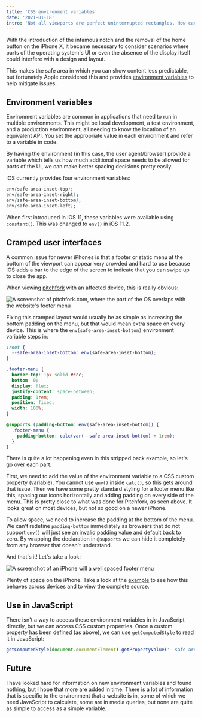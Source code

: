 ```yaml
---
title: 'CSS environment variables'
date: '2021-01-18'
intro: 'Not all viewports are perfect uninterrupted rectangles. How can the user agent help us tailor the experience to account for this?'
---
```


With the introduction of the infamous notch and the removal of the home button on the iPhone X, it became necessary to consider scenarios where parts of the operating system's UI or even the absence of the display itself could interfere with a design and layout.

This makes the safe area in which you can show content less predictable, but fortunately Apple considered this and provides [environment variables](https://drafts.csswg.org/css-env-1/#env-in-shorthands) to help mitigate issues.

## Environment variables

Environment variables are common in applications that need to run in multiple environments. This might be local development, a test environment, and a production environment, all needing to know the location of an equivalent API. You set the appropriate value in each environment and refer to a variable in code.

By having the environment (in this case, the user agent/browser) provide a variable which tells us how much additional space needs to be allowed for parts of the UI, we can make better spacing decisions pretty easily.

iOS currently provides four environment variables:

```css
env(safe-area-inset-top);
env(safe-area-inset-right);
env(safe-area-inset-bottom);
env(safe-area-inset-left);
```

When first introduced in iOS 11, these variables were available using `constant()`. This was changed to `env()` in iOS 11.2.

## Cramped user interfaces

A common issue for newer iPhones is that a footer or static menu at the bottom of the viewport can appear very crowded and hard to use because iOS adds a bar to the edge of the screen to indicate that you can swipe up to close the app.

When viewing [pitchfork](https://pitchfork.com/) with an affected device, this is really obvious:

<picture>
  <source srcSet="/img/pitchfork@2x.webp 2x" type="image/webp" />
  <source srcSet="/img/pitchfork.webp" type="image/webp" />
  <img
    src="/img/pitchfork.png"
    srcSet="/img/pitchfork@2x.png"
    loading="lazy"
    alt="A screenshot of pitchfork.com, where the part of the OS overlaps with the website's footer menu"
  />
</picture>

Fixing this cramped layout would usually be as simple as increasing the bottom padding on the menu, but that would mean extra space on every device. This is where the `env(safe-area-inset-bottom)` environment variable steps in:

```css
:root {
  --safe-area-inset-bottom: env(safe-area-inset-bottom);
}

.footer-menu {
  border-top: 1px solid #ccc;
  bottom: 0;
  display: flex;
  justify-content: space-between;
  padding: 1rem;
  position: fixed;
  width: 100%;
}

@supports (padding-bottom: env(safe-area-inset-bottom)) {
  .footer-menu {
    padding-bottom: calc(var(--safe-area-inset-bottom) + 1rem);
  }
}
```

There is quite a lot happening even in this stripped back example, so let's go over each part.

First, we need to add the value of the environment variable to a CSS custom property (variable). You cannot use `env()` inside `calc()`, so this gets around that issue. Then we have some pretty standard styling for a footer menu like this, spacing our icons horizontally and adding padding on every side of the menu. This is pretty close to what was done for Pitchfork, as seen above. It looks great on most devices, but not so good on a newer iPhone.

To allow space, we need to increase the padding at the bottom of the menu. We can't redefine `padding-bottom` immediately as browsers that do not support `env()` will just see an invalid padding value and default back to zero. By wrapping the declaration in `@supports` we can hide it completely from any browser that doesn't understand.

And that's it! Let's take a look:

<picture>
  <source srcSet="/img/bottom-menu@2x.webp 2x" type="image/webp" />
  <source srcSet="/img/bottom-menu.webp" type="image/webp" />
  <img
    src="/img/bottom-menu.png"
    srcSet="/img/bottom-menu@2x.png"
    loading="lazy"
    alt="A screenshot of an iPhone will a well spaced footer menu"
  />
</picture>

Plenty of space on the iPhone. Take a look at the [example](https://examples.short.is/css-env-vars/) to see how this behaves across devices and to view the complete source.

## Use in JavaScript

There isn't a way to access these environment variables in in JavaScript directly, but we can access CSS custom properties. Once a custom property has been defined (as above), we can use `getComputedStyle` to read it in JavaScript:

```javascript
getComputedStyle(document.documentElement).getPropertyValue('--safe-area-inset-bottom');
```

## Future

I have looked hard for information on new environment variables and found nothing, but I hope that more are added in time. There is a lot of information that is specific to the environment that a website is in, some of which we need JavaScript to calculate, some are in media queries, but none are quite as simple to access as a simple variable.
